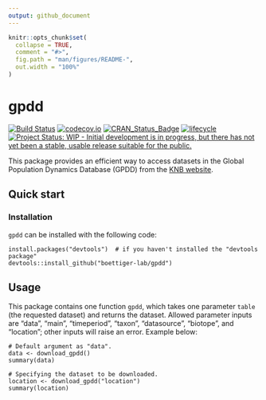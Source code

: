 ```yaml
---
output: github_document
---
```


<!-- README.md is generated from README.Rmd. Please edit that file -->

```r
knitr::opts_chunk$set(
  collapse = TRUE,
  comment = "#>",
  fig.path = "man/figures/README-",
  out.width = "100%"
)
```

# gpdd

[![Build Status](https://travis-ci.com/boettiger-lab/gpdd.svg?branch=master)](https://travis-ci.com/boettiger-lab/gpdd)
[![codecov.io](https://codecov.io/github/boettiger-lab/gpdd/coverage.svg?branch=master)](https://codecov.io/github/boettiger-lab/gpdd?branch=master)
[![CRAN_Status_Badge](http://www.r-pkg.org/badges/version/mdplearning)](https://cran.r-project.org/package=gpdd)
[![lifecycle](https://img.shields.io/badge/lifecycle-experimental-orange.svg)](https://www.tidyverse.org/lifecycle/#experimental)
[![Project Status: WIP - Initial development is in progress, but there has not yet been a stable, usable release suitable for the public.](https://www.repostatus.org/badges/latest/wip.svg)](https://www.repostatus.org/#wip)


This package provides an efficient way to access datasets in the Global Population Dynamics Database (GPDD) from the [KNB website](https://knb.ecoinformatics.org/view/doi:10.5063/F1BZ63Z8).

## Quick start

### Installation

`gpdd` can be installed with the following code:

```
install.packages("devtools")  # if you haven't installed the "devtools package"
devtools::install_github("boettiger-lab/gpdd")
```

## Usage

This package contains one function `gpdd`, which takes one parameter `table` (the requested dataset) and returns the dataset. Allowed parameter inputs are "data", "main", "timeperiod", "taxon", "datasource", "biotope", and "location"; other inputs will raise an error. Example below:

```
# Default argument as "data".
data <- download_gpdd()
summary(data)

# Specifying the dataset to be downloaded.
location <- download_gpdd("location")
summary(location)
```
